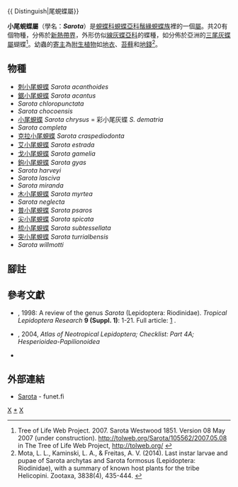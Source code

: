 {{NoteTA|G1=Butterfly}}
{{ Distinguish|尾蜆蝶屬}}
{{Automatic Taxobox
| taxon = Sarota
| authority = Westwood, [1851]
| type_species = [[小尾蜆蝶|小尾蜆蝶]]<br />''Papilio chrysus''
| type_species_authority = Stoll, [1782]
| subdivision_ranks = 物種
| subdivision = 共20種，詳閱正文。
| synonyms =
}}

'''小尾蜆蝶屬'''（學名：'''''Sarota'''''）是[[蜆蝶科|蜆蝶科]][[蜆蝶亞科|蜆蝶亞科]][[鬚緣蜆蝶族|鬚緣蜆蝶族]]裡的一個[[屬|屬]]。共20有個物種，分佈於[[新熱帶界|新熱帶界]]，外形仿似[[線灰蝶亞科|線灰蝶亞科]]的蝶種，如分佈於亞洲的[[三尾灰蝶屬|三尾灰蝶屬]]蝴蝶<ref>Tree of Life Web Project. 2007. Sarota Westwood 1851. Version 08 May 2007 (under construction). http://tolweb.org/Sarota/105562/2007.05.08 {{Wayback|url=http://tolweb.org/Sarota/105562/2007.05.08 |date=20161012203903 }} in The Tree of Life Web Project, http://tolweb.org/ {{Wayback|url=http://tolweb.org/ |date=20110515100516 }} {{en}}</ref>。幼蟲的[[寄主|寄主]]為[[附生植物|附生植物]]如[[地衣|地衣]]、[[苔蘚植物門|苔蘚]]和[[地錢門|地錢]]<ref>Mota, L. L., Kaminski, L. A., & Freitas, A. V. (2014). Last instar larvae and pupae of Sarota archytas and Sarota formosus (Lepidoptera: Riodinidae), with a summary of known host plants for the tribe Helicopini. Zootaxa, 3838(4), 435-444. {{en}}</ref>。

== 物種 ==
* [[刺小尾蜆蝶|刺小尾蜆蝶]] ''Sarota acanthoides''
* [[鋸小尾蜆蝶|鋸小尾蜆蝶]] ''Sarota acantus''
* ''Sarota chloropunctata''
* ''Sarota chocoensis''
* [[小尾蜆蝶|小尾蜆蝶]] ''Sarota chrysus'' = 彩小尾灰蝶 ''S. dematria''
* ''Sarota completa''
* [[克拉小尾蜆蝶|克拉小尾蜆蝶]] ''Sarota craspediodonta''
* [[艾小尾蜆蝶|艾小尾蜆蝶]] ''Sarota estrada''
* [[戈小尾蜆蝶|戈小尾蜆蝶]] ''Sarota gamelia''
* [[鉤小尾蜆蝶|鉤小尾蜆蝶]] ''Sarota gyas''
* ''Sarota harveyi''
* ''Sarota lasciva''
* ''Sarota miranda''
* [[木小尾蜆蝶|木小尾蜆蝶]] ''Sarota myrtea''
* ''Sarota neglecta''
* [[普小尾蜆蝶|普小尾蜆蝶]] ''Sarota psaros''
* [[尖小尾蜆蝶|尖小尾蜆蝶]] ''Sarota spicata''
* [[梳小尾蜆蝶|梳小尾蜆蝶]] ''Sarota subtessellata''
* [[突小尾蜆蝶|突小尾蜆蝶]] ''Sarota turrialbensis''
* ''Sarota willmotti''

== 腳註 ==
{{reflist}}

== 參考文獻 ==
{{Commons category|Sarota}}
* {{aut|Hall, J.P.W.}}, 1998: A review of the genus ''Sarota'' (Lepidoptera: Riodinidae). ''Tropical Lepidoptera Research'' '''9 (Suppl. 1)''': 1-21. Full article: [http://www.troplep.org/TLR/9supplement1/pdf001.pdf] {{Wayback|url=http://www.troplep.org/TLR/9supplement1/pdf001.pdf |date=20190718234143 }}.
* {{aut|Lamas, G.}}, 2004, ''Atlas of Neotropical Lepidoptera; Checklist: Part 4A; Hesperioidea-Papilionoidea''
* {{Cite book | author = 寿建新, 周尧, 李宇飞 | title = 世界蝴蝶分類名錄 | location = 中國 | publisher = 陝西科學技術出版社 | date = 2006-04-01 | ISBN = 9787536936768}}

== 外部連結 ==
* [http://ftp.funet.fi/pub/sci/bio/life/insecta/lepidoptera/ditrysia/papilionoidea/riodinidae/sarota/ Sarota] {{Wayback|url=http://ftp.funet.fi/pub/sci/bio/life/insecta/lepidoptera/ditrysia/papilionoidea/riodinidae/sarota/ |date=20161012151825 }} - funet.fi

{{蜆蝶亞科}}
{{taxonbar}}
[[Category:_1782年描述的分类群|X]]
[[Category:小尾蜆蝶屬|*]]
[[Category:鬚緣蜆蝶族|X]]